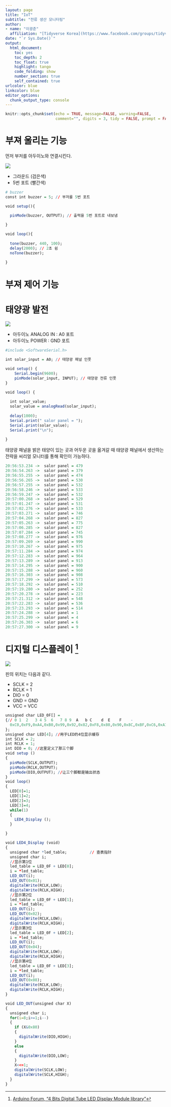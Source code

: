 ```yaml
---
layout: page
title: "IoT"
subtitle: "전류 생산 모니터링"
author:
- name: "이광춘"
  affiliation: "[Tidyverse Korea](https://www.facebook.com/groups/tidyverse/)"
date: "`r Sys.Date()`"
output:
  html_document: 
    toc: yes
    toc_depth: 2
    toc_float: true
    highlight: tango
    code_folding: show
    number_section: true
    self_contained: true
urlcolor: blue
linkcolor: blue
editor_options: 
  chunk_output_type: console
---
```


```r
knitr::opts_chunk$set(echo = TRUE, message=FALSE, warning=FALSE,
                      comment="", digits = 3, tidy = FALSE, prompt = FALSE, fig.align = 'center')

```

# 부져 울리는 기능 {#buzzer}

먼저 부저를 아두이노와 연결시킨다.

![](fig/buzzer.jpeg)

- 그라운드 (검은색)
- 5번 포트 (빨간색)

```r
# buzzer
const int buzzer = 5; // 부저를 5번 포트

void setup(){
 
  pinMode(buzzer, OUTPUT); // 출력을 5번 포트로 내보냄

}

void loop(){
 
  tone(buzzer, 440, 100);
  delay(2000); // 2초 쉼
  noTone(buzzer);
  
}
```

# 부져 제어 기능 {#buzzer-controller}

# 태양광 발전 {#generate-solar-energy}

![](fig/solar.jpeg)

- 아두이노 ANALOG IN : A0 포트
- 아두이노 POWER : GND 포트

```r
#include <SoftwareSerial.h>

int solar_input = A0; // 태양광 패널 인풋

void setup() {
    Serial.begin(9600);
    pinMode(solar_input, INPUT); // 태양광 전류 인풋
}

void loop() {
  
  int solar_value;
  solar_value = analogRead(solar_input);
  
  delay(1000);
  Serial.print(" salor panel = ");
  Serial.print(solar_value);
  Serial.print("\n");
  
}
```

태양광 패널을 밝은 태양이 있는 곳과 어두운 곳을 옮겨갈 때 태양광 패널에서 생산하는 전략을 씨리얼 모니터를 통해 확인이 가능하다.

```r
20:56:53.234 ->  salor panel = 479
20:56:54.263 ->  salor panel = 379
20:56:55.255 ->  salor panel = 474
20:56:56.265 ->  salor panel = 530
20:56:57.255 ->  salor panel = 532
20:56:58.246 ->  salor panel = 533
20:56:59.247 ->  salor panel = 532
20:57:00.268 ->  salor panel = 529
20:57:01.247 ->  salor panel = 531
20:57:02.276 ->  salor panel = 533
20:57:03.271 ->  salor panel = 746
20:57:04.268 ->  salor panel = 827
20:57:05.263 ->  salor panel = 775
20:57:06.285 ->  salor panel = 827
20:57:07.284 ->  salor panel = 745
20:57:08.277 ->  salor panel = 976
20:57:09.269 ->  salor panel = 990
20:57:10.267 ->  salor panel = 975
20:57:11.284 ->  salor panel = 974
20:57:12.283 ->  salor panel = 964
20:57:13.289 ->  salor panel = 913
20:57:14.295 ->  salor panel = 900
20:57:15.288 ->  salor panel = 960
20:57:16.303 ->  salor panel = 908
20:57:17.299 ->  salor panel = 573
20:57:18.292 ->  salor panel = 510
20:57:19.280 ->  salor panel = 252
20:57:20.278 ->  salor panel = 223
20:57:21.312 ->  salor panel = 548
20:57:22.283 ->  salor panel = 536
20:57:23.293 ->  salor panel = 514
20:57:24.288 ->  salor panel = 1
20:57:25.299 ->  salor panel = 4
20:57:26.303 ->  salor panel = 6
20:57:27.300 ->  salor panel = 9
```


# 디지털 디스플레이 [^show-display] {#digital-display}

[^show-display]: [Arduino Forum, "4 Bits Digital Tube LED Display Module library"](https://forum.arduino.cc/t/4-bits-digital-tube-led-display-module-library/375305)

![](fig/display.jpeg)

핀의 위치는 다음과 같다.

- SCLK = 2
- RCLK = 1
- DIO = 0
- GND = GND
- VCC = VCC


```r
unsigned char LED_0F[] = 
{// 0 1  2   3 4 5  6   7 8 9  A   b C    d  E    F    -
  0xC0,0xF9,0xA4,0xB0,0x99,0x92,0x82,0xF8,0x80,0x90,0x8C,0xBF,0xC6,0xA1,0x86,0xFF,0xbf
};
unsigned char LED[4]; //用于LED的4位显示缓存
int SCLK = 2;
int RCLK = 1;
int DIO = 0; //这里定义了那三个脚
void setup ()
{
  pinMode(SCLK,OUTPUT);
  pinMode(RCLK,OUTPUT);
  pinMode(DIO,OUTPUT); //让三个脚都是输出状态
}
void loop()
{
  LED[0]=1;
  LED[1]=2;
  LED[2]=3;
  LED[3]=4;
  while(1)
  {
    LED4_Display ();
  } 

}

void LED4_Display (void)
{
  unsigned char *led_table;          // 查表指针
  unsigned char i;
  //显示第1位
  led_table = LED_0F + LED[0];
  i = *led_table;
  LED_OUT(i); 
  LED_OUT(0x01); 
  digitalWrite(RCLK,LOW);
  digitalWrite(RCLK,HIGH);
  //显示第2位
  led_table = LED_0F + LED[1];
  i = *led_table;
  LED_OUT(i); 
  LED_OUT(0x02); 
  digitalWrite(RCLK,LOW);
  digitalWrite(RCLK,HIGH);
  //显示第3位
  led_table = LED_0F + LED[2];
  i = *led_table;
  LED_OUT(i); 
  LED_OUT(0x04); 
  digitalWrite(RCLK,LOW);
  digitalWrite(RCLK,HIGH);
  //显示第4位
  led_table = LED_0F + LED[3];
  i = *led_table;
  LED_OUT(i); 
  LED_OUT(0x08); 
  digitalWrite(RCLK,LOW);
  digitalWrite(RCLK,HIGH);
}

void LED_OUT(unsigned char X)
{
  unsigned char i;
  for(i=8;i>=1;i--)
  {
    if (X&0x80) 
    {
      digitalWrite(DIO,HIGH);
    }  
    else 
    {
      digitalWrite(DIO,LOW);
    }
    X<<=1;
    digitalWrite(SCLK,LOW);
    digitalWrite(SCLK,HIGH);
  }
}
```

